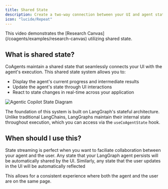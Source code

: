 ```yaml
---
title: Shared State
description: Create a two-way connection between your UI and agent state.
icon: "lucide/Repeat"
---
```


<ImageZoom 
    src="/images/coagents/SharedStateCoAgents.gif" 
    alt="Shared State Demo" 
    width={1000} 
    height={1000} 
    className="rounded-lg shadow-lg border mt-0"
/>

<Callout>
    This video demonstrates the [Research Canvas](/coagents/examples/research-canvas) utilizing shared state.
</Callout>


## What is shared state?

CoAgents maintain a shared state that seamlessly connects your UI with the agent's execution. This shared state system allows you to:
- Display the agent's current progress and intermediate results
- Update the agent's state through UI interactions
- React to state changes in real-time across your application

<Frame>
    <img src="/images/coagents/coagents-state-diagram.png" alt="Agentic Copilot State Diagram" />
</Frame>

The foundation of this system is built on LangGraph's stateful architecture. Unlike traditional LangChains, LangGraphs maintain their
internal state throughout execution, which you can access via the `useCoAgentState` hook.

## When should I use this?
State streaming is perfect when you want to faciliate collaboration between your agent and the user. Any state that your LangGraph agent
persists will be automatically shared by the UI. Similarly, any state that the user updates in the UI will be automatically reflected

This allows for a consistent experience where both the agent and the user are on the same page.


